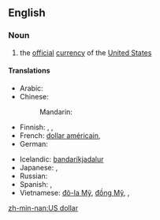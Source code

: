 ==English==

===Noun===
{{en-noun|sg=[[US]] [[dollar]]}}
{{wikipedia|United States dollar}}

# the [[official]] [[currency]] of the [[United States]]

====Translations====
{{trans-top|official currency of the United States}}
* Arabic: {{t|ar|دولار أمريكي|m|tr=dulaar 'amriikiy|sc=Arab}}
* Chinese:
*: Mandarin: {{t|zh|美元|tr=Měiyuán|sc=Hani}}
* Finnish: {{t|fi|Yhdysvaltain dollari}},  {{t|fi|dollari}},  {{t|fi|US-dollari}}
* French: [[dollar américain]],  {{t|fr|dollar américain|m}}
* German: {{t|de|US-Dollar|m}}
{{trans-mid}}
* Icelandic: [[bandaríkjadalur]]
* Japanese: {{t|ja|アメリカ・ドル|tr=Amerika-doru|sc=Jpan}},  {{t|ja|米ドル|tr=Bei-doru|sc=Jpan}}
* Russian: {{t|ru|американский доллар|m|tr=amerikánskij dóllar|sc=Cyrl}}
* Spanish: {{t|es|dólar de EE.UU.|m}},  {{t|es|dólar americano|m}}
* Vietnamese: [[đô-la Mỹ]], [[đồng Mỹ]],  {{t|vi|đô-la Mỹ}},  {{t|vi|đồng Mỹ}}
{{trans-bottom}}

[[zh-min-nan:US dollar]]